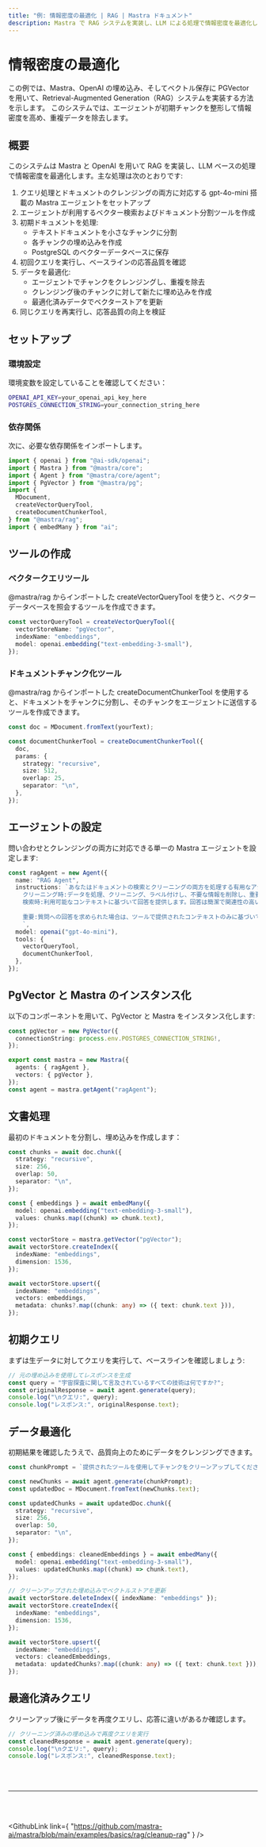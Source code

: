 ```yaml
---
title: "例: 情報密度の最適化 | RAG | Mastra ドキュメント"
description: Mastra で RAG システムを実装し、LLM による処理で情報密度を最適化し、データの重複を除去する例。
---
```




# 情報密度の最適化

この例では、Mastra、OpenAI の埋め込み、そしてベクトル保存に PGVector を用いて、Retrieval-Augmented Generation（RAG）システムを実装する方法を示します。
このシステムでは、エージェントが初期チャンクを整形して情報密度を高め、重複データを除去します。

## 概要

このシステムは Mastra と OpenAI を用いて RAG を実装し、LLM ベースの処理で情報密度を最適化します。主な処理は次のとおりです:

1. クエリ処理とドキュメントのクレンジングの両方に対応する gpt-4o-mini 搭載の Mastra エージェントをセットアップ
2. エージェントが利用するベクター検索およびドキュメント分割ツールを作成
3. 初期ドキュメントを処理:
   - テキストドキュメントを小さなチャンクに分割
   - 各チャンクの埋め込みを作成
   - PostgreSQL のベクターデータベースに保存
4. 初回クエリを実行し、ベースラインの応答品質を確認
5. データを最適化:
   - エージェントでチャンクをクレンジングし、重複を除去
   - クレンジング後のチャンクに対して新たに埋め込みを作成
   - 最適化済みデータでベクターストアを更新
6. 同じクエリを再実行し、応答品質の向上を検証

## セットアップ

### 環境設定

環境変数を設定していることを確認してください：

```bash title=".env"
OPENAI_API_KEY=your_openai_api_key_here
POSTGRES_CONNECTION_STRING=your_connection_string_here
```


### 依存関係

次に、必要な依存関係をインポートします。

```typescript copy showLineNumbers title="index.ts"
import { openai } from "@ai-sdk/openai";
import { Mastra } from "@mastra/core";
import { Agent } from "@mastra/core/agent";
import { PgVector } from "@mastra/pg";
import {
  MDocument,
  createVectorQueryTool,
  createDocumentChunkerTool,
} from "@mastra/rag";
import { embedMany } from "ai";
```


## ツールの作成

### ベクタークエリツール

@mastra/rag からインポートした createVectorQueryTool を使うと、ベクターデータベースを照会するツールを作成できます。

```typescript copy showLineNumbers{8} title="index.ts"
const vectorQueryTool = createVectorQueryTool({
  vectorStoreName: "pgVector",
  indexName: "embeddings",
  model: openai.embedding("text-embedding-3-small"),
});
```


### ドキュメントチャンク化ツール

@mastra/rag からインポートした createDocumentChunkerTool を使用すると、ドキュメントをチャンクに分割し、そのチャンクをエージェントに送信するツールを作成できます。

```typescript copy showLineNumbers{14} title="index.ts"
const doc = MDocument.fromText(yourText);

const documentChunkerTool = createDocumentChunkerTool({
  doc,
  params: {
    strategy: "recursive",
    size: 512,
    overlap: 25,
    separator: "\n",
  },
});
```


## エージェントの設定

問い合わせとクレンジングの両方に対応できる単一の Mastra エージェントを設定します:

```typescript copy showLineNumbers{26} title="index.ts"
const ragAgent = new Agent({
  name: "RAG Agent",
  instructions: `あなたはドキュメントの検索とクリーニングの両方を処理する有用なアシスタントです。
    クリーニング時:データを処理、クリーニング、ラベル付けし、不要な情報を削除し、重要な事実を保持しながら重複コンテンツを排除します。
    検索時:利用可能なコンテキストに基づいて回答を提供します。回答は簡潔で関連性の高いものにしてください。
    
    重要:質問への回答を求められた場合は、ツールで提供されたコンテキストのみに基づいて回答してください。コンテキストに質問へ完全に答えるための十分な情報が含まれていない場合は、その旨を明示的に述べてください。
    `,
  model: openai("gpt-4o-mini"),
  tools: {
    vectorQueryTool,
    documentChunkerTool,
  },
});
```


## PgVector と Mastra のインスタンス化

以下のコンポーネントを用いて、PgVector と Mastra をインスタンス化します:

```typescript copy showLineNumbers{41} title="index.ts"
const pgVector = new PgVector({
  connectionString: process.env.POSTGRES_CONNECTION_STRING!,
});

export const mastra = new Mastra({
  agents: { ragAgent },
  vectors: { pgVector },
});
const agent = mastra.getAgent("ragAgent");
```


## 文書処理

最初のドキュメントを分割し、埋め込みを作成します：

```typescript copy showLineNumbers{49} title="index.ts"
const chunks = await doc.chunk({
  strategy: "recursive",
  size: 256,
  overlap: 50,
  separator: "\n",
});

const { embeddings } = await embedMany({
  model: openai.embedding("text-embedding-3-small"),
  values: chunks.map((chunk) => chunk.text),
});

const vectorStore = mastra.getVector("pgVector");
await vectorStore.createIndex({
  indexName: "embeddings",
  dimension: 1536,
});

await vectorStore.upsert({
  indexName: "embeddings",
  vectors: embeddings,
  metadata: chunks?.map((chunk: any) => ({ text: chunk.text })),
});
```


## 初期クエリ

まずは生データに対してクエリを実行して、ベースラインを確認しましょう:

```typescript copy showLineNumbers{73} title="index.ts"
// 元の埋め込みを使用してレスポンスを生成
const query = "宇宙探査に関して言及されているすべての技術は何ですか?";
const originalResponse = await agent.generate(query);
console.log("\nクエリ:", query);
console.log("レスポンス:", originalResponse.text);
```


## データ最適化

初期結果を確認したうえで、品質向上のためにデータをクレンジングできます。

```typescript copy showLineNumbers{79} title="index.ts"
const chunkPrompt = `提供されたツールを使用してチャンクをクリーンアップしてください。宇宙に関連しない無関係な情報を除外し、重複を削除してください。`;

const newChunks = await agent.generate(chunkPrompt);
const updatedDoc = MDocument.fromText(newChunks.text);

const updatedChunks = await updatedDoc.chunk({
  strategy: "recursive",
  size: 256,
  overlap: 50,
  separator: "\n",
});

const { embeddings: cleanedEmbeddings } = await embedMany({
  model: openai.embedding("text-embedding-3-small"),
  values: updatedChunks.map((chunk) => chunk.text),
});

// クリーンアップされた埋め込みでベクトルストアを更新
await vectorStore.deleteIndex({ indexName: "embeddings" });
await vectorStore.createIndex({
  indexName: "embeddings",
  dimension: 1536,
});

await vectorStore.upsert({
  indexName: "embeddings",
  vectors: cleanedEmbeddings,
  metadata: updatedChunks?.map((chunk: any) => ({ text: chunk.text })),
});
```


## 最適化済みクエリ

クリーンアップ後にデータを再度クエリし、応答に違いがあるか確認します。

```typescript copy showLineNumbers{109} title="index.ts"
// クリーニング済みの埋め込みで再度クエリを実行
const cleanedResponse = await agent.generate(query);
console.log("\nクエリ:", query);
console.log("レスポンス:", cleanedResponse.text);
```

<br />

<br />

<hr className="dark:border-[#404040] border-gray-300" />

<br />

<br />

<GithubLink
  link={
"https://github.com/mastra-ai/mastra/blob/main/examples/basics/rag/cleanup-rag"
}
/>
